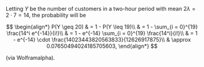 Letting $Y$ be the number of customers in a two-hour period with mean $2 \lambda = 2 \cdot 7 = 14$, the probability will be

$$
\begin{align*}
    P(Y \geq 20) & = 1 - P(Y \leq 19)\\
    & = 1 - \sum_{i = 0}^{19} \frac{14^i e^{-14}}{i!}\\
    & = 1 - e^{-14} \sum_{i = 0}^{19} \frac{14^i}{i!}\\
    & = 1 - e^{-14} \cdot \frac{14023443820563833}{12626917875}\\
    & \approx 0.07650494024185705603,
\end{align*}
$$

(via Wolframalpha).
